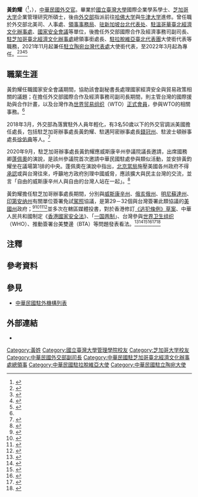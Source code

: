 {{NoteTA
|G1=USState
|1=zh-hans:台; zh-hant:臺;
|2=zh-hans:研究生院; zh-hant:研究院; zh-tw:研究所;
}}
{{Infobox officeholder
| name         = 黃鈞耀<br>Eric HUANG
| sex          = 男
| Native place = 
| residence    = 
| image        = File:黃鈞耀20190626.png
| office       = {{flagicon|ROC}} [[中華民國駐立陶宛大使列表|中華民國駐立陶宛代表]]
| term_start   = 2021年11月
| term_end     = 
| predecessor  = ''無''
| successor    = 
| office1      = {{flagicon|ROC}} [[中華民國駐拉脫維亞大使列表|中華民國駐拉脫維亞代表]]
| premierroc1  = 
| term_start1  = 2021年1月
| term_end1    = 2022年3月
| predecessor1 = [[金星_(外交官)|金星]]<ref>{{Cite web |url = https://multilingual.mofa.gov.tw/web/web_UTF-8/almanac/almanac2018/%E4%B8%AD%E8%8F%AF%E6%B0%91%E5%9C%8B107%E5%B9%B4%E5%A4%96%E4%BA%A4%E5%B9%B4%E9%91%91.pdf |title = 《中華民國107年外交年鑑》〈附錄十 中華民國駐外代表機構名錄〉 |publisher = [[中華民國外交部|中華民國外交部]]}}</ref>
| successor1   = [[李憲章|李憲章]]<ref>{{Cite web |url = https://www.roc-taiwan.org/uploads/sites/150/2022/03/CV-Rep-Andrew-Lee.pdf |date = 2022年3月14日 |title = 駐拉脫維亞代表處李憲章代表簡歷 |publisher = 中華民國駐外單位聯合網站|deadurl= no |archiveurl = https://web.archive.org/web/20220329115029/https://www.roc-taiwan.org/uploads/sites/150/2022/03/CV-Rep-Andrew-Lee.pdf |archivedate = 2022年3月29日 }}</ref>
|archivedate = 
| office2      = {{flagicon|ROC}} [[:Category:中華民國駐芝加哥臺北經濟文化辦事處總領事|中華民國駐芝加哥處長]]
| term_start2  = 2018年3月
| term_end2    = 2021年1月
| predecessor2 = [[何震寰|何震寰]]<ref>{{Cite web |url = http://multilingual.mofa.gov.tw/web/web_UTF-8/almanac/almanac2014/35.pdf |title = 《中華民國103年外交年鑑》〈附錄十 中華民國駐外代表機構名錄〉 |publisher = 中華民國外交部}}</ref>
| successor2   = [[姜森|姜森]]<ref name="姜森接掌">{{Cite web |url = https://udn.com/news/story/6656/5214665 |author = 中央社 |date = 2021年1月29日 |title = 姜森接掌駐芝加哥辦事處 期許台美互利雙贏 |publisher = [[聯合新聞網|聯合新聞網]]}}</ref>
| nationality  = {{ROC}}
| birth_date   = 1973年
| birth_place  = {{TWN}}
| profession   = [[外交官|外交官]]
| spouse       = 楊淑娟<ref>{{Cite web |url = https://www.epochtimes.com/b5/18/6/9/n10468705.htm |author = 溫文清 |date = 2018年6月9日 |title = 台大校友會年會 近百校友同樂 |publisher = [[大纪元时报|大纪元时报]]}}</ref>
| alma_mater   = 
| past         =
*[[中華民國外交部|外交部]]國際合作及經濟事務司副司長
*[[駐芝加哥臺北經濟文化辦事處|駐芝加哥辦事處]]總領事銜處長
*[[駐拉脫維亞臺北代表團|駐拉脫維亞代表團]]大使銜代表
*[[駐立陶宛台灣代表處|駐立陶宛代表處]]大使銜代表
| educate      =
*[[國立臺灣大學|國立臺灣大學]]國際企業學系學士
*[[芝加哥大学|芝加哥大学]]企業管理研究所碩士
*[[哈佛大学|哈佛大学]]進修
*[[牛津大学|牛津大学]]進修
| website      = 
| footnotes    = 
}}
'''黃鈞耀'''（{{lang-en|Eric HUANG}}<ref name="Director-General">{{Cite web |url = https://www.roc-taiwan.org/uschi_en/post/2867.html |date = 2020-10-01 |title = Director-General Eric HUANG |publisher = [[中華民國外交部|Ministry of Foreign Affairs, Republic of China (Taiwan)]]|deadurl= no |archiveurl = https://web.archive.org/web/20201030120054/https://www.roc-taiwan.org/uschi_en/post/2867.html |archivedate = 2020-10-30}}</ref>，{{bd|1973年||catIdx=}}），[[:Category:中華民國外交官|中華民國外交官]]。畢業於[[國立臺灣大學|國立臺灣大學]]國際企業學系學士、[[芝加哥大学|芝加哥大学]]企業管理研究所碩士，後由[[中華民國外交部|外交部]]指派前往[[哈佛大学|哈佛大学]]與[[牛津大学|牛津大学]]進修。曾任職於外交部北美司、人事處、[[外交部領事事務局|領事事務局]]、[[驻新加坡台北代表处|驻新加坡台北代表处]]、[[駐溫哥華臺北經濟文化辦事處|駐溫哥華臺北經濟文化辦事處]]、[[國家安全會議_(中華民國)|國家安全會議]]等單位，後擔任外交部國際合作及經濟事務司副司長、[[駐芝加哥臺北經濟文化辦事處|駐芝加哥臺北經濟文化辦事處]]總領事銜處長、[[駐拉脫維亞臺北代表團|駐拉脫維亞臺北代表團]]大使銜代表等職務，2021年11月起兼任[[駐立陶宛台灣代表處|駐立陶宛台灣代表處]]大使銜代表，至2022年3月起為專任。<ref name="黃鈞耀處長簡歷">{{Cite web |url = https://www.roc-taiwan.org/uschi/post/4950.html |date = 2020年10月1日 |title = 黃鈞耀處長簡歷 |publisher = 中華民國駐外單位聯合網站 |deadurl= no |archiveurl = https://web.archive.org/web/20201030115927/https://www.roc-taiwan.org/uschi/post/4950.html |archivedate = 2020年10月30日}}</ref><ref>{{Cite web |url = https://www.roc-taiwan.org/uschi/post/3356.html |date = 2018年3月29日 |title = 駐芝加哥臺北經濟文化辦事處新任處長黃鈞耀於本（107）年3月27日晚間抵達芝加哥履新 |publisher = 中華民國駐外單位聯合網站}}</ref><ref>{{Cite web |url = https://www.ocacnews.net/overseascommunity/article/article_story.jsp?id=270388 |author = 芝加哥華僑文教服務中心 |date = 2021年1月19日 |title = 芝加哥中華會館歡送駐芝加哥辦事處處長黃鈞耀榮升駐拉脫維亞代表 |publisher = [[中華民國僑務委員會|中華民國僑務委員會]]}}</ref><ref>{{Cite web |url = https://www.mofa.gov.tw/News_Content.aspx?n=95&sms=73&s=96820 |author = 歐洲司 |date = 2021年11月18日 |title = 我「駐立陶宛台灣代表處」正式設立，台立實質交流合作開啟新頁 |publisher = 中華民國外交部}}</ref>{{noteTag|name=2012年9月|2012年9月，中華民國外交部為統一駐外人員內部職稱，明定大使館、代表處設大使、公使，代表處對外仍稱代表、副代表；辦事處設總領事、副總領事，對外仍稱處長、副處長。<ref>{{Cite web |url = https://tw.news.yahoo.com/%E7%B5%B1-%E5%90%8D%E7%A8%B1-%E4%BB%A3%E8%A1%A8%E5%B0%8D%E5%85%A7%E7%A8%B1%E5%A4%A7%E4%BD%BF-133312149.html |author = 陳培煌 |date = 2012年8月31日 |title = 統一名稱 代表對內稱大使 |publisher = [[Yahoo!奇摩|Yahoo!奇摩]]引用[[中央通訊社|中央通訊社]]}}</ref><br>代表處館長為特任或簡任第十三職等至第十四職等者任大使銜代表、簡任第十二職等至第十三職等者任公使銜代表；辦事處長為簡任第十二職等任總領事銜處長。<ref>{{Cite web |url = https://law.moj.gov.tw/LawClass/LawAll.aspx?PCode=E0000017 |date = 2018年6月13日 |title = 駐外機構組織通則 |publisher = 全國法規資料庫}}</ref>}}

==職業生涯==
黃鈞耀任職國家安全會議期間，協助該會副秘書長處理國家經濟安全與貿易政策相關的議題；在擔任外交部國際合作及經濟事務司副司長期間，則主管台灣的國際援助與合作計畫，以及台灣作為[[世界贸易组织|世界贸易组织]]（WTO）[[臺澎金馬個別關稅領域|正式會員]]，參與WTO的相關事務。<ref name="黃鈞耀處長簡歷"/>

2018年3月，外交部為落實駐外人員年輕化，有3名50歲以下的外交官調派美國擔任處長，包括駐芝加哥辦事處長黃鈞耀、駐邁阿密辦事處長[[錢冠州|錢冠州]]、駐波士頓辦事處長[[徐佑典|徐佑典]]等人。<ref>{{Cite web |url = https://www.nownews.com/news/20180307/2712780/ |author = 侯姿瑩 |date = 2018年3月7日 |title = 駐外人員年輕化 新任駐美館長皆未滿50歲 |publisher = [[NOWnews今日新聞|NOWnews今日新聞]]}}</ref>

2020年9月，駐芝加哥辦事處長黃鈞耀應威斯康辛州參議院議長{{link-en|羅傑·羅斯|Roger Roth|羅斯}}邀請，出席國務卿[[邁克·蓬佩奧|蓬佩奧]]的演說，是該州參議院首次邀請中華民國駐處參與類似活動，並安排黃鈞耀坐在議場第1排的中央。蓬佩奧在演說中指出，[[中華人民共和國政府|北京當局]]施壓美國各州政府不得[[外交#外交上的承認|承認]]或與台灣往來，呼籲地方政府別理中國威脅，應該擴大與民主台灣的交流，並言「自由的威斯康辛州人與自由的台灣人站在一起」。<ref>{{Cite web |url = https://newtalk.tw/news/view/2020-09-24/469755 |author = 洪翠蓮 |date = 2020年9月24日 |title = 面對面！蓬佩奧會我芝加哥代表 爆中國施壓禁友好台灣 |publisher = [[新頭殼|新頭殼]]}}</ref>

黃鈞耀擔任駐芝加哥辦事處長期間，分別與[[威斯康辛州|威斯康辛州]]、[[俄亥俄州|俄亥俄州]]、[[明尼蘇達州|明尼蘇達州]]、[[印第安纳州|印第安纳州]]有關單位簽署免試{{Link-en|相互承認協定|Mutual recognition agreement|相互承認}}[[駕駛執照|駕照]]協議，是第29－32個與台灣簽署此類協議的[[美国州份|美國州]]政府；<ref>{{Cite web |url = https://www.roc-taiwan.org/uschi/post/3625.html |date = 2018年9月26日 |title = 我國與美國威斯康辛州簽署免試相互承認駕照協定 |publisher = 中華民國駐外單位聯合網站}}</ref><ref>{{Cite web |url = https://www.roc-taiwan.org/uschi/post/3676.html |date = 2018年10月10日 |title = 我國與美國俄亥俄州簽署免試相互承認駕照協議 |publisher = 中華民國駐外單位聯合網站}}</ref><ref>{{Cite web |url = https://www.roc-taiwan.org/uschi/post/3847.html |date = 2019年1月4日 |title = 我國與美國明尼達州簽署相互承認駕照協議 |publisher = 中華民國駐外單位聯合網站}}</ref><ref>{{Cite web |url = https://www.taiwannews.com.tw/ch/news/3697735 |author = 鄧佩儒 |date = 2019年5月9日 |title = 免路考駕照互惠 台與美印第安納州達協議 |publisher = [[台灣英文新聞|台灣英文新聞]]}}</ref>並多次在轄區媒體投書{{noteTag|駐芝加哥辦事處[[領事轄區|領務轄區]]為[[艾奥瓦州|艾奥瓦州]]、[[伊利诺伊州|伊利诺伊州]]、[[印第安纳州|印第安纳州]]、[[密歇根州|密歇根州]]、[[明尼蘇達州|明尼蘇達州]]、[[俄亥俄州|俄亥俄州]]、[[威斯康辛州|威斯康辛州]]}}，對於香港修訂[[2019年逃犯及刑事事宜相互法律協助法例（修訂）條例草案|《逃犯條例》草案]]、中華人民共和國制定《[[中華人民共和國香港特別行政區維護國家安全法|香港國家安全法]]》、「[[一国两制|一国两制]]」、台灣參與[[世界卫生组织|世界卫生组织]]（WHO）、推動簽署台美雙邊{{link-en|貿易協定|Trade agreement}}（BTA）等問題發表看法。<ref>{{Cite web |url = https://www.rti.org.tw/news/view/id/2024632 |author = 吳寧康 |date = 2019年6月20日 |title = 駐芝加哥辦事處投書美媒 挺港人爭取自由 |publisher = [[中央廣播電臺|中央廣播電臺]]}}</ref><ref>{{Cite web |url = https://newtalk.tw/news/view/2019-06-25/264128 |author = 尹俊傑 |date = 2019年6月25日 |title = 紐約駐處投書華爾街日報 反一國兩制強加台灣 |publisher = 新頭殼}}</ref><ref>{{Cite web |url = https://www.rti.org.tw/news/view/id/2049703 |author = 楊明娟 |date = 2020年1月30日 |title = 芝加哥駐處投書美媒 籲各界挺台參與WHO |publisher = 中央廣播電臺}}</ref><ref>{{Cite web |url = https://money.udn.com/money/story/5599/4747173 |author = 尹俊傑 |date = 2020年8月1日 |title = 港區國安法施行 芝加哥駐處投書美媒籲反制北京 |publisher = [[經濟日報_(臺灣)|經濟日報]]}}</ref><ref>{{Cite web |url = https://udn.com/news/story/6809/4787306 |author = 中央社 |date = 2020年8月17日 |title = 芝加哥駐處投書美媒 籲支持台美簽雙邊貿易協定 |publisher = 聯合新聞網}}</ref><ref>{{Cite web |url = https://www.rti.org.tw/news/view/id/2080104 |author = 楊明娟 |date = 2020年9月22日 |title = 芝加哥駐處投書美媒 籲支持台美洽簽貿易協定 |publisher = 中央廣播電臺}}</ref>

==注釋==
{{noteFoot}}

==參考資料==
{{reflist}}

==參見==
*[[中華民國駐外機構列表|中華民國駐外機構列表]]

==外部連結==
*{{Cite web |url = https://report.nat.gov.tw/ReportFront/PageSystem/reportFileDownload/C10601107/001 |author = 黃鈞耀 |date = 2017年7月24日 |title = 美國哈佛大學甘迺迪政府學院「哈佛－台灣領袖計畫」研習報告 |publisher = 公務出國報告資訊網}}

{{DEFAULTSORT:Huang黃}}
[[Category:黃姓|Category:黃姓]]
[[Category:國立臺灣大學管理學院校友|Category:國立臺灣大學管理學院校友]]
[[Category:芝加哥大学校友|Category:芝加哥大学校友]]
[[Category:中華民國外交部副司長|Category:中華民國外交部副司長]]
[[Category:中華民國駐芝加哥臺北經濟文化辦事處總領事|Category:中華民國駐芝加哥臺北經濟文化辦事處總領事]]
[[Category:中華民國駐拉脫維亞大使|Category:中華民國駐拉脫維亞大使]]
[[Category:中華民國駐立陶宛大使|Category:中華民國駐立陶宛大使]]